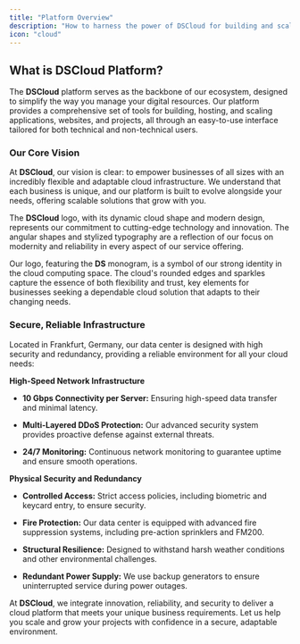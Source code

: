 ```yaml
---
title: "Platform Overview"
description: "How to harness the power of DSCloud for building and scaling your applications"
icon: "cloud"
---
```


## What is DSCloud Platform?

The **DSCloud** platform serves as the backbone of our ecosystem, designed to simplify the way you manage your digital resources. Our platform provides a comprehensive set of tools for building, hosting, and scaling applications, websites, and projects, all through an easy-to-use interface tailored for both technical and non-technical users.

### Our Core Vision

At **DSCloud**, our vision is clear: to empower businesses of all sizes with an incredibly flexible and adaptable cloud infrastructure. We understand that each business is unique, and our platform is built to evolve alongside your needs, offering scalable solutions that grow with you.

The **DSCloud** logo, with its dynamic cloud shape and modern design, represents our commitment to cutting-edge technology and innovation. The angular shapes and stylized typography are a reflection of our focus on modernity and reliability in every aspect of our service offering.

Our logo, featuring the **DS** monogram, is a symbol of our strong identity in the cloud computing space. The cloud's rounded edges and sparkles capture the essence of both flexibility and trust, key elements for businesses seeking a dependable cloud solution that adapts to their changing needs.

### Secure, Reliable Infrastructure

Located in Frankfurt, Germany, our data center is designed with high security and redundancy, providing a reliable environment for all your cloud needs:

**High-Speed Network Infrastructure**

* **10 Gbps Connectivity per Server:** Ensuring high-speed data transfer and minimal latency.

* **Multi-Layered DDoS Protection:** Our advanced security system provides proactive defense against external threats.

* **24/7 Monitoring:** Continuous network monitoring to guarantee uptime and ensure smooth operations.

**Physical Security and Redundancy**

* **Controlled Access:** Strict access policies, including biometric and keycard entry, to ensure security.

* **Fire Protection:** Our data center is equipped with advanced fire suppression systems, including pre-action sprinklers and FM200.

* **Structural Resilience:** Designed to withstand harsh weather conditions and other environmental challenges.

* **Redundant Power Supply:** We use backup generators to ensure uninterrupted service during power outages.

At **DSCloud**, we integrate innovation, reliability, and security to deliver a cloud platform that meets your unique business requirements. Let us help you scale and grow your projects with confidence in a secure, adaptable environment.